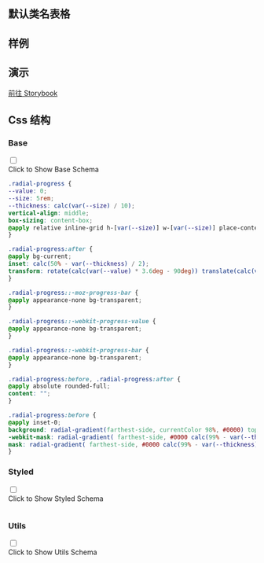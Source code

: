 
## 默认类名表格

<CssTable name="radial-progress" />

## 样例

<Demo></Demo>

## 演示

[前往 Storybook](https://story.ui.icebreaker.top/?path=/docs/feedback-radial-progress--docs)

## Css 结构


### Base

<div className="collapse">
<input type="checkbox" /> 
<div class="collapse-title px-0">
<span class="btn">Click to Show Base Schema</span>
</div>
<div class="collapse-content"> 

```css
.radial-progress {
--value: 0;
--size: 5rem;
--thickness: calc(var(--size) / 10);
vertical-align: middle;
box-sizing: content-box;
@apply relative inline-grid h-[var(--size)] w-[var(--size)] place-content-center rounded-full bg-transparent;
}

.radial-progress:after {
@apply bg-current;
inset: calc(50% - var(--thickness) / 2);
transform: rotate(calc(var(--value) * 3.6deg - 90deg)) translate(calc(var(--size) / 2 - 50%));
}

.radial-progress::-moz-progress-bar {
@apply appearance-none bg-transparent;
}

.radial-progress::-webkit-progress-value {
@apply appearance-none bg-transparent;
}

.radial-progress::-webkit-progress-bar {
@apply appearance-none bg-transparent;
}

.radial-progress:before, .radial-progress:after {
@apply absolute rounded-full;
content: "";
}

.radial-progress:before {
@apply inset-0;
background: radial-gradient(farthest-side, currentColor 98%, #0000) top/var(--thickness) var(--thickness) no-repeat, conic-gradient(currentColor calc(var(--value) * 1%), #0000 0);
-webkit-mask: radial-gradient( farthest-side, #0000 calc(99% - var(--thickness)), #000 calc(100% - var(--thickness)) );
mask: radial-gradient( farthest-side, #0000 calc(99% - var(--thickness)), #000 calc(100% - var(--thickness)) );
}
```

</div>
</div>

  

### Styled

<div className="collapse">
<input type="checkbox" /> 
<div class="collapse-title px-0">
<span class="btn">Click to Show Styled Schema</span>
</div>
<div class="collapse-content"> 

```css

```

</div>
</div>

  

### Utils

<div className="collapse">
<input type="checkbox" /> 
<div class="collapse-title px-0">
<span class="btn">Click to Show Utils Schema</span>
</div>
<div class="collapse-content"> 

```css

```

</div>
</div>